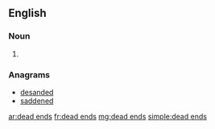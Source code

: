 ==English==

===Noun===
{{head|en|plural}}

# {{plural of|dead end|lang=en|nocat=1}}

===Anagrams===
* [[desanded#English|desanded]]
* [[saddened#English|saddened]]

[[ar:dead ends]]
[[fr:dead ends]]
[[mg:dead ends]]
[[simple:dead ends]]